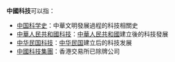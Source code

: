 '''中國科技'''可以指：
* [[中国科学史|中国科学史]]：中華文明發展過程的科技相關史
* [[中華人民共和國科技|中華人民共和國科技]]：[[中華人民共和國|中華人民共和國]]建立後的科技發展
* [[中华民国科技|中华民国科技]]：[[中华民国|中华民国]]建立后的科技发展
* [[中國科技集團|中國科技集團]]：香港交易所已除牌公司
{{disambig|cat=四字消歧义}}
